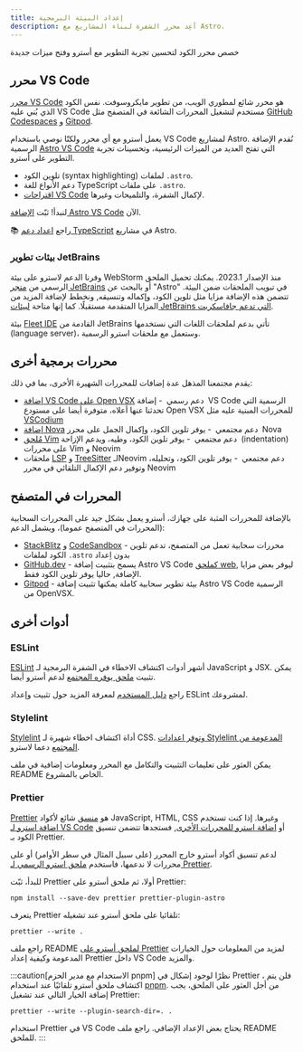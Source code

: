 ```yaml
---
title: إعداد البيئة البرمجية
description: أعِد محرر الشفرة لبناء المشاريع مع Astro.
---
```




خصص محرر الكود لتحسين تجربة التطوير مع أسترو وفتح ميزات جديدة

## محرر VS Code

[محرر VS Code](https://code.visualstudio.com/) هو محرر شائع لمطوري الويب، من تطوير مايكروسوفت. نفس الكود الذي بُني عليه VS Code مستخدم لتشغيل المحررات الشائعة في المتصفح مثل [GitHub Codespaces](https://github.com/features/codespaces) و [Gitpod](https://gitpod.io/).

يعمل أسترو مع أي محرر ولكنّا نوصي باستخدام VS Code لمشاريع Astro. نُقدم الإضافة الرسمية [Astro VS Code](https://marketplace.visualstudio.com/items?itemName=astro-build.astro-vscode) التي تفتح العديد من الميزات الرئيسية، وتحسينات تجربة التطوير على أسترو.

- تلوين الكود (syntax highlighting) لملفات `.astro`.
- دعم الأنواع للغة TypeScript على ملفات `.astro`.
- [اقتراحات VS Code](https://code.visualstudio.com/docs/editor/intellisense) لإكمال الشفرة، والتلميحات وغيرها.

لنبدأ! ثبّت [الإضافة Astro VS Code](https://marketplace.visualstudio.com/items?itemName=astro-build.astro-vscode) الآن.

📚 راجع [اعداد دعم TypeScript](/ar/guides/typescript/) في مشاريع Astro.

### بيئات تطوير JetBrains

وفرنا الدعم لاسترو على بيئة WebStorm منذ الإصدار 2023.1. يمكنك تحميل الملحق الرسمي من [متجر JetBrains](https://plugins.jetbrains.com/plugin/20959-astro) أو بالبحث عن "Astro" في تبويب الملحقات ضمن البيئة. تتضمن هذه الإضافة مزايا مثل تلوين الكود، وإكماله وتنسيقه, ونخطط لإضافة المزيد من المزايا المتقدمة مستقبلًا. كما إنها متاحة [لبيئات JetBrains التي تدعم جافاسكربت](https://www.jetbrains.com/products/#lang=js&type=ide).

بيئة [Fleet IDE](https://www.jetbrains.com/fleet/) القادمة من JetBrains تأتي بدعم لملحقات اللغات التي نستخدمها (language server)، وستعمل مع ملحقات استرو الرسمية.

## محررات برمجية أخرى

يقدم مجتمعنا المذهل عدة إضافات للمحررات الشهيرة الأخرى، بما في ذلك:

- [إضافة VS Code على Open VSX](https://open-vsx.org/extension/astro-build/astro-vscode) <span style="margin: 0.25em;"><Badge variant="accent">دعم رسمي</Badge></span> - إضافة VS Code الرسمية التي تحدثنا عنها أعلاه، متوفرة أيضا على مستودع Open VSX للمحررات المبنية عليه مثل [VSCodium](https://vscodium.com/)
- [إضافة Nova](https://extensions.panic.com/extensions/sciencefidelity/sciencefidelity.astro/) <span style="margin: 0.25em;"><Badge variant="neutral">دعم مجتمعي</Badge></span> - يوفر تلوين الكود، وإكمال الجمل على محرر Nova
- [مُلحق Vim](https://github.com/wuelnerdotexe/vim-astro) <span style="margin: 0.25em;"><Badge variant="neutral">دعم مجتمعي</Badge></span> - يوفر تلوين الكود، وطيه، ويدعم الإزاحة (indentation) على محررات Vim و Neovim
- ملحقات [LSP](https://github.com/neovim/nvim-lspconfig/blob/master/doc/server_configurations.md#astro) و [TreeSitter](https://github.com/virchau13/tree-sitter-astro) لـNeovim <span style="margin: 0.25em;"><Badge variant="neutral">دعم مجتمعي</Badge></span> - يوفر تلوين الكود، وتحليله، وتوفير دعم الإكمال التلقائي في محرر Neovim

## المحررات في المتصفح

بالإضافة للمحررات المثبة على جهازك، أسترو يعمل بشكل جيد على المحررات السحابية (المحررات في المتصفح عموما)، ويشمل الدعم:

- [StackBlitz](https://stackblitz.com/) و [CodeSandbox](https://codesandbox.io/) - محررات سحابية تعمل من المتصفح، تدعم تلوين الكود لملفات `.astro` بدون اِعداد
- [GitHub.dev](https://github.dev/) - يسمح بتثبيت إضافة Astro VS Code [كملحق web](https://code.visualstudio.com/api/extension-guides/web-extensions), ليوفر بعض مزايا الإضافة, حاليا يوفر تلوين الكود فقط.
- [Gitpod](https://gitpod.io/) - بيئة تطوير سحابية كاملة يمكنها تثبيت إضافة Astro VS Code الرسمية من OpenVSX.

## أدوات أخرى

### ESLint

[ESLint](https://eslint.org/) أشهر أدوات اكتشاف الاخطاء في الشفرة البرمجية لـ JavaScript و JSX. يمكن تثبيت [ملحق يوفره المجتمع](https://github.com/ota-meshi/eslint-plugin-astro) لدعم أسترو أيضا.

راجع [دليل المستخدم](https://ota-meshi.github.io/eslint-plugin-astro/user-guide/) لمعرفة المزيد حول تثبيت وإعداد ESLint لمشروعك.

### Stylelint

[Stylelint](https://stylelint.io/) أداة اكتشاف اخطاء شهيرة لـ CSS. [وتوفر اعدادات Stylelint المدعومة من المجتمع](https://github.com/ota-meshi/stylelint-config-html) دعما لاسترو. 

يمكن العثور على تعليمات التثبيت والتكامل مع المحرر ومعلومات إضافية في ملف README الخاص بالمشروع.

### Prettier

[Prettier](https://prettier.io/) هو [منسق](https://ar.wikipedia.org/wiki/برتي_برنت) شائع لأكواد JavaScript, HTML, CSS وغيرها. إذا كنت تستخدم [اضافة استرو لـ VS Code](https://marketplace.visualstudio.com/items?itemName=astro-build.astro-vscode) أو [اضافة استرو للمحررات الأخرى](#محررات-برمجية-أخرى), فستجدها تتضمن تنسيق الكود بـ Prettier.

 لدعم تنسيق أكواد أسترو خارج المحرر (على سبيل المثال في سطر الأوامر) أو على محررات لا ندعمها، فاستخدم [ملحق استرو الرسمي لـ Prettier](https://github.com/withastro/prettier-plugin-astro).

للبدأ، ثبّت Prettier أولا، ثم ملحق أسترو على Prettier:

```shell
npm install --save-dev prettier prettier-plugin-astro
```

يتعرف Prettier تلقائيا على ملحق أسترو عند تشغيله:

```shell
prettier --write .
```

راجع ملف README [لملحق أسترو على Prettier](https://github.com/withastro/prettier-plugin-astro/blob/main/README.md) لمزيد من المعلومات حول الخيارات المدعومة وكيفية إعداد Prettier داخل VS Code والمزيد.

:::caution[الاستخدام مع مدير الحزم pnpm]
نظرًا لوجود إشكال في Prettier ، فلن يتم اكتشاف ملحق أسترو تلقائيًا عند استخدام [pnpm](https://pnpm.io/). من أجل العثور على الملحق، يجب إضافة الخيار التالي عند تشغيل Prettier:

```shell
prettier --write --plugin-search-dir=. .
```

استخدام Prettier في VS Code يحتاج بعض الإعداد الإضافي. راجع ملف README للملحق.
:::

